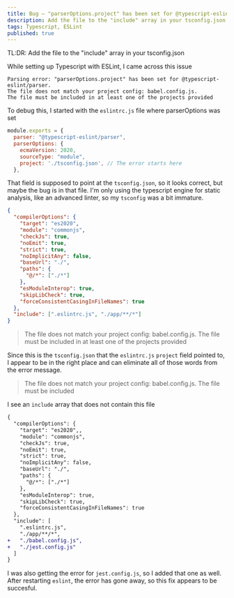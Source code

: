 ```yaml
---
title: Bug – "parserOptions.project" has been set for @typescript-eslint/parser.
description: Add the file to the "include" array in your tsconfig.json
tags: Typescript, ESLint
published: true
---
```


TL:DR: Add the file to the "include" array in your tsconfig.json

While setting up Typescript with ESLint, I came across this issue

```
Parsing error: "parserOptions.project" has been set for @typescript-eslint/parser.
The file does not match your project config: babel.config.js.
The file must be included in at least one of the projects provided
```

To debug this, I started with the `eslintrc.js` file where parserOptions was set

```js
module.exports = {
  parser: "@typescript-eslint/parser",
  parserOptions: {
    ecmaVersion: 2020,
    sourceType: "module",
    project: './tsconfig.json', // The error starts here
  },
```

That field is supposed to point at the `tsconfig.json`, so it looks correct, but maybe the bug is in that file. I'm only using the typescript engine for static analysis, like an advanced linter, so my `tsconfig` was a bit immature.

```json
{
  "compilerOptions": {
    "target": "es2020",
    "module": "commonjs",
    "checkJs": true,
    "noEmit": true,
    "strict": true,
    "noImplicitAny": false,
    "baseUrl": "./",
    "paths": {
      "@/*": ["./*"]
    },
    "esModuleInterop": true,
    "skipLibCheck": true,
    "forceConsistentCasingInFileNames": true
  },
  "include": [".eslintrc.js", "./app/**/*"]
}
```

> The file does not match your project config: babel.config.js.
> The file must be included in at least one of the projects provided

Since this is the `tsconfig.json` that the `eslintrc.js` `project` field pointed to, I appear to be in the right place and can eliminate all of those words from the error message.

> The file does not match your project config: babel.config.js.
> The file must be included

I see an `include` array that does not contain this file

```diff
{
  "compilerOptions": {
    "target": "es2020",,
    "module": "commonjs",
    "checkJs": true,
    "noEmit": true,
    "strict": true,
    "noImplicitAny": false,
    "baseUrl": "./",
    "paths": {
      "@/*": ["./*"]
    },
    "esModuleInterop": true,
    "skipLibCheck": true,
    "forceConsistentCasingInFileNames": true
  },
  "include": [
    ".eslintrc.js",
    "./app/**/*",
+   "./babel.config.js",
+   "./jest.config.js"
  ]
}
```

I was also getting the error for `jest.config.js`, so I added that one as well. After restarting `eslint`, the error has gone away, so this fix appears to be succesful.
